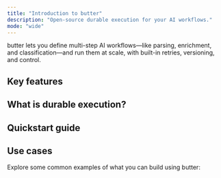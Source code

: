 ```yaml
---
title: "Introduction to butter"
description: "Open-source durable execution for your AI workflows."
mode: "wide"
---
```


butter lets you define multi-step AI workflows—like parsing, enrichment, and classification—and run them at scale, with built-in retries, versioning, and control.

## Key features

## What is durable execution?

## Quickstart guide

## Use cases

Explore some common examples of what you can build using butter:

<CardGroup cols={3}>
  <Card title="New Card" icon="sparkles">
    
  </Card>
  <Card title="New Card" icon="sparkles">
    
  </Card>
  <Card title="New Card" icon="sparkles">
    
  </Card>
</CardGroup>